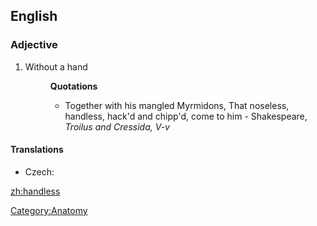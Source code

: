 ==English==
===Adjective===
{{en-adj|-}}

#Without a hand
#:'''Quotations'''
#:*Together with his mangled Myrmidons, That noseless, handless, hack'd and chipp'd, come  to him - Shakespeare, ''Troilus and Cressida, V-v''

====Translations====
{{trans-top|without a hand}}
* Czech: {{t|cs|bezruký}}
{{trans-mid}}
{{trans-bottom}}

[[Category:Anatomy]]

[[zh:handless]]